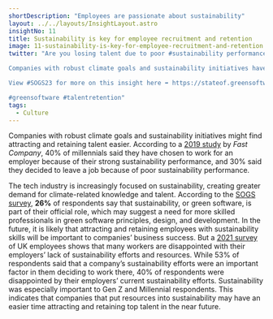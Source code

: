 ```yaml
---
shortDescription: "Employees are passionate about sustainability"
layout: ../../layouts/InsightLayout.astro
insightNo: 11
title: Sustainability is key for employee recruitment and retention
image: 11-sustainability-is-key-for-employee-recruitment-and-retention.png
twitter: "Are you losing talent due to poor #sustainability performance?

Companies with robust climate goals and sustainability initiatives have a major advantage in retaining top talent.

View #SOGS23 for more on this insight here ➡️ https://stateof.greensoftware.foundation

#greensoftware #talentretention"
tags:
  - Culture
---
```


Companies with robust climate goals and sustainability initiatives might find attracting and retaining talent easier. According to a [2019 study](https://www.fastcompany.com/90306556/most-millennials-would-take-a-pay-cut-to-work-at-a-sustainable-company) by _Fast Company_, 40% of millennials said they have chosen to work for an employer because of their strong sustainability performance, and 30% said they decided to leave a job because of poor sustainability performance.

The tech industry is increasingly focused on sustainability, creating greater demand for climate-related knowledge and talent. According to the [SOGS survey](/../survey), **26%** of respondents say that sustainability, or green software, is part of their official role, which may suggest a need for more skilled professionals in green software principles, design, and development. In the future, it is likely that attracting and retaining employees with sustainability skills will be important to companies’ business success. But a [2021 survey ](https://www.anthesisgroup.com/sustainability-vital-for-employee-attraction/)of UK employees shows that many workers are disappointed with their employers’ lack of sustainability efforts and resources. While 53% of respondents said that a company’s sustainability efforts were an important factor in them deciding to work there, 40% of respondents were disappointed by their employers’ current sustainability efforts. Sustainability was especially important to Gen Z and Millennial respondents. This indicates that companies that put resources into sustainability may have an easier time attracting and retaining top talent in the near future.